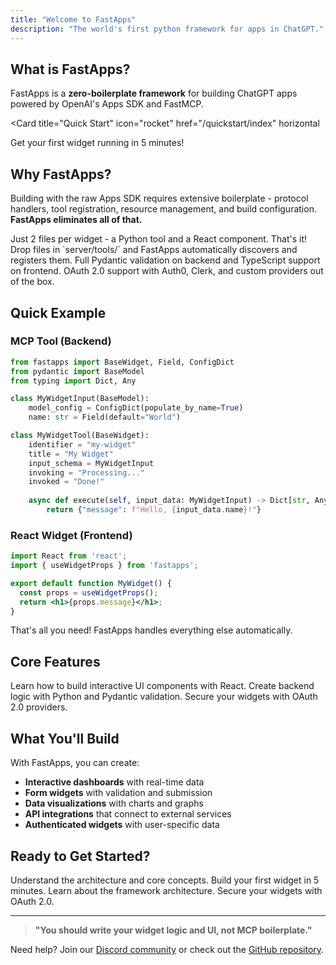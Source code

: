 ```yaml
---
title: "Welcome to FastApps"
description: "The world's first python framework for apps in ChatGPT."
---
```


## What is FastApps?

FastApps is a **zero-boilerplate framework** for building ChatGPT apps powered by OpenAI's Apps SDK and FastMCP.

<Card
  title="Quick Start"
  icon="rocket"
  href="/quickstart/index"
  horizontal
>
  Get your first widget running in 5 minutes!
</Card>

## Why FastApps?

Building with the raw Apps SDK requires extensive boilerplate - protocol handlers, tool registration, resource management, and build configuration. **FastApps eliminates all of that.**

<Columns cols={2}>
  <Card
    title="Zero Boilerplate"
    icon="wand-magic-sparkles"
  >
    Just 2 files per widget - a Python tool and a React component. That's it!
  </Card>
  <Card
    title="Auto-Discovery"
    icon="magnifying-glass"
  >
    Drop files in `server/tools/` and FastApps automatically discovers and registers them.
  </Card>
  <Card
    title="Type Safety"
    icon="shield-check"
  >
    Full Pydantic validation on backend and TypeScript support on frontend.
  </Card>
  <Card
    title="Built-in Authentication"
    icon="lock"
  >
    OAuth 2.0 support with Auth0, Clerk, and custom providers out of the box.
  </Card>
</Columns>

## Quick Example

### MCP Tool (Backend)
```python
from fastapps import BaseWidget, Field, ConfigDict
from pydantic import BaseModel
from typing import Dict, Any

class MyWidgetInput(BaseModel):
    model_config = ConfigDict(populate_by_name=True)
    name: str = Field(default="World")

class MyWidgetTool(BaseWidget):
    identifier = "my-widget"
    title = "My Widget"
    input_schema = MyWidgetInput
    invoking = "Processing..."
    invoked = "Done!"
    
    async def execute(self, input_data: MyWidgetInput) -> Dict[str, Any]:
        return {"message": f"Hello, {input_data.name}!"}
```

### React Widget (Frontend)
```jsx
import React from 'react';
import { useWidgetProps } from 'fastapps';

export default function MyWidget() {
  const props = useWidgetProps();
  return <h1>{props.message}</h1>;
}
```

That's all you need! FastApps handles everything else automatically.

## Core Features

<Columns cols={2}>
  <Card
    title="Widgets"
    icon="window"
    href="/widgets/index"
  >
    Learn how to build interactive UI components with React.
  </Card>
  <Card
    title="Server"
    icon="wrench"
    href="/server/index"
  >
    Create backend logic with Python and Pydantic validation.
  </Card>
  <Card
    title="Authentication"
    icon="key"
    href="/auth/index"
  >
    Secure your widgets with OAuth 2.0 providers.
  </Card>
</Columns>

## What You'll Build

With FastApps, you can create:
- **Interactive dashboards** with real-time data
- **Form widgets** with validation and submission
- **Data visualizations** with charts and graphs
- **API integrations** that connect to external services
- **Authenticated widgets** with user-specific data

## Ready to Get Started?

<CardGroup cols={2}>
  <Card
    title="What is FastApps?"
    icon="circle-question"
    href="/what-is-fastapps/index"
  >
    Understand the architecture and core concepts.
  </Card>
  <Card
    title="Quick Start"
    icon="bolt"
    href="/quickstart/index"
  >
    Build your first widget in 5 minutes.
  </Card>
  <Card
    title="Introduction"
    icon="book-open"
    href="/introduction/index"
  >
    Learn about the framework architecture.
  </Card>
  <Card
    title="Authentication"
    icon="code"
    href="/auth/index"
  >
    Secure your widgets with OAuth 2.0.
  </Card>
</CardGroup>

---

> **"You should write your widget logic and UI, not MCP boilerplate."**

Need help? Join our [Discord community](https://discord.gg/fastapps) or check out the [GitHub repository](https://github.com/fastapps).
